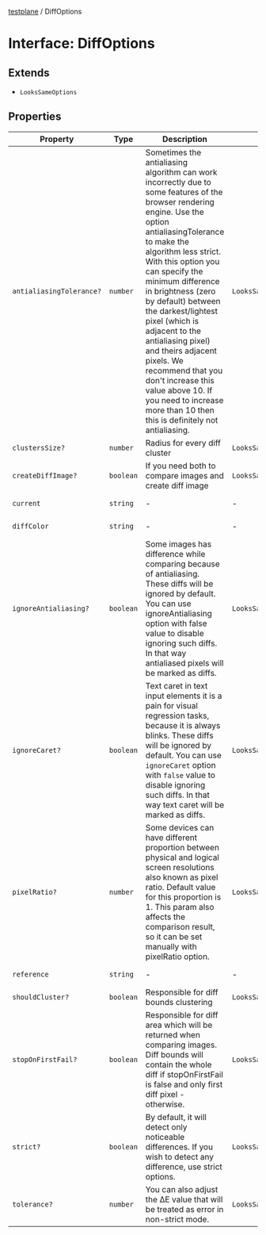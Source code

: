 [testplane](../README.mdx) / DiffOptions

# Interface: DiffOptions

## Extends

- `LooksSameOptions`

## Properties

| Property | Type | Description | Inherited from | Defined in |
| ------ | ------ | ------ | ------ | ------ |
| `antialiasingTolerance?` | `number` | Sometimes the antialiasing algorithm can work incorrectly due to some features of the browser rendering engine. Use the option antialiasingTolerance to make the algorithm less strict. With this option you can specify the minimum difference in brightness (zero by default) between the darkest/lightest pixel (which is adjacent to the antialiasing pixel) and theirs adjacent pixels. We recommend that you don't increase this value above 10. If you need to increase more than 10 then this is definitely not antialiasing. | `LooksSameOptions.antialiasingTolerance` | testplane/node\_modules/looks-same/index.d.ts:139 |
| `clustersSize?` | `number` | Radius for every diff cluster | `LooksSameOptions.clustersSize` | testplane/node\_modules/looks-same/index.d.ts:152 |
| `createDiffImage?` | `boolean` | If you need both to compare images and create diff image | `LooksSameOptions.createDiffImage` | testplane/node\_modules/looks-same/index.d.ts:156 |
| `current` | `string` | - | - | testplane-docs/.testplane/src/types/index.ts:72 |
| `diffColor` | `string` | - | - | testplane-docs/.testplane/src/types/index.ts:74 |
| `ignoreAntialiasing?` | `boolean` | Some images has difference while comparing because of antialiasing. These diffs will be ignored by default. You can use ignoreAntialiasing option with false value to disable ignoring such diffs. In that way antialiased pixels will be marked as diffs. | `LooksSameOptions.ignoreAntialiasing` | testplane/node\_modules/looks-same/index.d.ts:130 |
| `ignoreCaret?` | `boolean` | Text caret in text input elements it is a pain for visual regression tasks, because it is always blinks. These diffs will be ignored by default. You can use `ignoreCaret` option with `false` value to disable ignoring such diffs. In that way text caret will be marked as diffs. | `LooksSameOptions.ignoreCaret` | testplane/node\_modules/looks-same/index.d.ts:124 |
| `pixelRatio?` | `number` | Some devices can have different proportion between physical and logical screen resolutions also known as pixel ratio. Default value for this proportion is 1. This param also affects the comparison result, so it can be set manually with pixelRatio option. | `LooksSameOptions.pixelRatio` | testplane/node\_modules/looks-same/index.d.ts:118 |
| `reference` | `string` | - | - | testplane-docs/.testplane/src/types/index.ts:73 |
| `shouldCluster?` | `boolean` | Responsible for diff bounds clustering | `LooksSameOptions.shouldCluster` | testplane/node\_modules/looks-same/index.d.ts:148 |
| `stopOnFirstFail?` | `boolean` | Responsible for diff area which will be returned when comparing images. Diff bounds will contain the whole diff if stopOnFirstFail is false and only first diff pixel - otherwise. | `LooksSameOptions.stopOnFirstFail` | testplane/node\_modules/looks-same/index.d.ts:144 |
| `strict?` | `boolean` | By default, it will detect only noticeable differences. If you wish to detect any difference, use strict options. | `LooksSameOptions.strict` | testplane/node\_modules/looks-same/index.d.ts:108 |
| `tolerance?` | `number` | You can also adjust the ΔE value that will be treated as error in non-strict mode. | `LooksSameOptions.tolerance` | testplane/node\_modules/looks-same/index.d.ts:112 |
